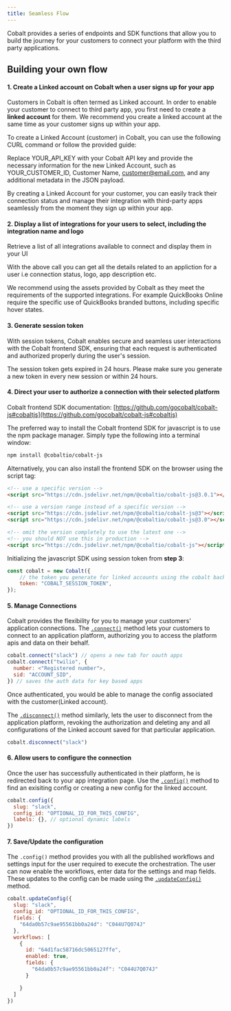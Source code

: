 ```yaml
---
title: Seamless Flow
---
```


Cobalt provides a series of endpoints and SDK functions that allow you to build the journey for your customers to connect your platform with the third party applications.

## Building your own flow

#### 1. Create a Linked account on Cobalt when a user signs up for your app

Customers in Cobalt is often termed as Linked account. In order to enable your customer to connect to third party app, you first need to create a 
**linked account** for them. We recommend you create a linked account at the same time as your customer signs up within your app.

To create a Linked Account (customer) in Cobalt, you can use the following CURL command or follow the provided guide: 

Replace YOUR_API_KEY with your Cobalt API key and provide the necessary information for the new Linked Account, such as YOUR_CUSTOMER_ID, 
Customer Name, customer@email.com, and any additional metadata in the JSON payload.

By creating a Linked Account for your customer, you can easily track their connection status and manage their integration with third-party apps 
seamlessly from the moment they sign up within your app.

#### 2. Display a list of integrations for your users to select, including the integration name and logo
Retrieve a list of all integrations available to connect and display them in your UI

With the above call you can get all the details related to an appliction for a user i.e connection status, logo, app description etc.

<Tip>
We recommend using the assets provided by Cobalt as they meet the requirements of the supported integrations. For example QuickBooks 
Online require the specific use of QuickBooks branded buttons, including specific hover states.
</Tip>

#### 3. Generate session token
With session tokens, Cobalt enables secure and seamless user interactions with the Cobalt frontend SDK, ensuring that each request is authenticated and authorized properly during the user's session.

<Warning>
The session token gets expired in 24 hours. Please make sure you generate a new token in every new session or within 24 hours.
</Warning>

#### 4. Direct your user to authorize a connection with their selected platform
Cobalt frontend SDK documentation: [https://github.com/gocobalt/cobalt-js#cobaltjs](https://github.com/gocobalt/cobalt-js#cobaltjs)

The preferred way to install the Cobalt frontend SDK for javascript is to use the npm package manager. Simply type the following into a terminal window:

```bash
npm install @cobaltio/cobalt-js
```

Alternatively, you can also install the frontend SDK on the browser using the script tag:

```html
<!-- use a specific version -->
<script src="https://cdn.jsdelivr.net/npm/@cobaltio/cobalt-js@3.0.1"></script>

<!-- use a version range instead of a specific version -->
<script src="https://cdn.jsdelivr.net/npm/@cobaltio/cobalt-js@3"></script>
<script src="https://cdn.jsdelivr.net/npm/@cobaltio/cobalt-js@3.0"></script>

<!-- omit the version completely to use the latest one -->
<!-- you should NOT use this in production -->
<script src="https://cdn.jsdelivr.net/npm/@cobaltio/cobalt-js"></script>
```

Initializing the javascript SDK using session token from **step 3**:

```Javascript
const cobalt = new Cobalt({
    // the token you generate for linked accounts using the cobalt backend SDK
    token: "COBALT_SESSION_TOKEN",
});
```

#### 5. Manage Connections
Cobalt provides the flexibility for you to manage your customers' application connections. The [`.connect()`](https://docs.gocobalt.io/sdks/client-side-sdks/js-sdk#connect) method
lets your customers to connect to an application platform, authorizing you to access the platform apis and data on their behalf.

```Javascript
cobalt.connect("slack") // opens a new tab for oauth apps
cobalt.connect("twilio", {
  number: <"Registered number">,
  sid: "ACCOUNT_SID",
}) // saves the auth data for key based apps
```
Once authenticated, you would be able to manage the config associated with the customer(Linked account).

The [`.disconnect()`](https://docs.gocobalt.io/sdks/client-side-sdks/js-sdk#disconnect) method similarly, lets the user to disconnect from the application platform, revoking
the authorization and deleting any and all configurations of the Linked account saved for that particular application.

```Javascript
cobalt.disconnect("slack")
```

#### 6. Allow users to configure the connection

Once the user has successfully authenticated in their platform, he is redirected back to your app integration page. Use the [`.config()`](https://docs.gocobalt.io/sdks/client-side-sdks/js-sdk) method to find an 
exisiting config or creating a new config for the linked account. 

``` Javascript
cobalt.config({
  slug: "slack",
  config_id: "OPTIONAL_ID_FOR_THIS_CONFIG",
  labels: {}, // optional dynamic labels
})
```

#### 7. Save/Update the configuration
The `.config()` method provides you with all the published workflows and settings input for the user required to execute the orchestration. The user can now enable the workflows,
enter data for the settings and map fields. These updates to the config can be made using the [`.updateConfig()`](https://docs.gocobalt.io/sdks/client-side-sdks/js-sdk#updateconfig) method.

```Javascript
cobalt.updateConfig({
  slug: "slack",
  config_id: "OPTIONAL_ID_FOR_THIS_CONFIG",
  fields: {
    "64da0b57c9ae95561bb0a24d": "C044U7Q074J"
  },
  workflows: [
    {
      id: "64d1fac58716dc5065127ffe",
      enabled: true,
      fields: {
        "64da0b57c9ae95561bb0a24f": "C044U7Q074J"
      }

    }
  ]
})
```
